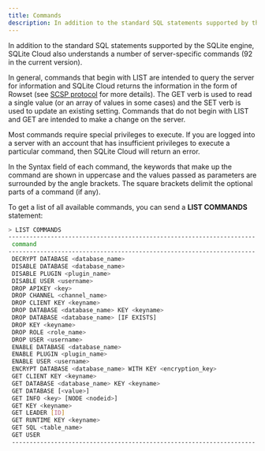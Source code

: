 ```yaml
---
title: Commands
description: In addition to the standard SQL statements supported by the SQLite engine, SQLite Cloud also understands a number of server-specific commands.
---
```



In addition to the standard SQL statements supported by the SQLite engine, SQLite Cloud also understands a number of server-specific commands (92 in the current version).

In general, commands that begin with LIST are intended to query the server for information and SQLite Cloud returns the information in the form of Rowset (see [SCSP protocol](https://github.com/sqlitecloud/sdk/blob/master/PROTOCOL.md) for more details). The GET verb is used to read a single value (or an array of values in some cases) and the SET verb is used to update an existing setting. Commands that do not begin with LIST and GET are intended to make a change on the server. 

Most commands require special privileges to execute. If you are logged into a server with an account that has insufficient privileges to execute a particular command, then SQLite Cloud will return an error.

In the Syntax field of each command, the keywords that make up the command are shown in uppercase and the values passed as parameters are surrounded by the angle brackets. The square brackets delimit the optional parts of a command (if any).

To get a list of all available commands, you can send a **LIST COMMANDS** statement:

```bash
> LIST COMMANDS
----------------------------------------------------------------------|-------|---------|
 command                                                              | count | avgtime |
----------------------------------------------------------------------|-------|---------|
 DECRYPT DATABASE <database_name>                                     | 0     | 0.0     |
 DISABLE DATABASE <database_name>                                     | 0     | 0.0     |
 DISABLE PLUGIN <plugin_name>                                         | 0     | 0.0     |
 DISABLE USER <username>                                              | 0     | 0.0     |
 DROP APIKEY <key>                                                    | 0     | 0.0     |
 DROP CHANNEL <channel_name>                                          | 0     | 0.0     |
 DROP CLIENT KEY <keyname>                                            | 0     | 0.0     |
 DROP DATABASE <database_name> KEY <keyname>                          | 0     | 0.0     |
 DROP DATABASE <database_name> [IF EXISTS]                            | 0     | 0.0     |
 DROP KEY <keyname>                                                   | 0     | 0.0     |
 DROP ROLE <role_name>                                                | 0     | 0.0     |
 DROP USER <username>                                                 | 0     | 0.0     |
 ENABLE DATABASE <database_name>                                      | 0     | 0.0     |
 ENABLE PLUGIN <plugin_name>                                          | 0     | 0.0     |
 ENABLE USER <username>                                               | 0     | 0.0     |
 ENCRYPT DATABASE <database_name> WITH KEY <encryption_key>           | 0     | 0.0     |
 GET CLIENT KEY <keyname>                                             | 0     | 0.0     |
 GET DATABASE <database_name> KEY <keyname>                           | 0     | 0.0     |
 GET DATABASE [<value>]                                               | 0     | 0.0     |
 GET INFO <key> [NODE <nodeid>]                                       | 0     | 0.0     |
 GET KEY <keyname>                                                    | 0     | 0.0     |
 GET LEADER [ID]                                                      | 0     | 0.0     |
 GET RUNTIME KEY <keyname>                                            | 0     | 0.0     |
 GET SQL <table_name>                                                 | 0     | 0.0     |
 GET USER                                                             | 0     | 0.0     |
 ---------------------------------------------------------------------|-------|---------|
```

